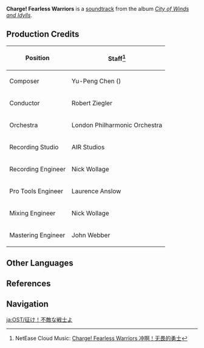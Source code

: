 {{Soundtrack Infobox
|title          =
|image          = City of Winds and Idylls.png
|album          = City of Winds and Idylls
|disc           = 3
|number         = 56
|featured       = GENSHIN CONCERT 2021 "Melodies of an Endless Journey" (CD)
|featured2      =
|featured3      =
|featured_disc  = B
|featured_disc2 =
|featured_disc3 =
|youtube_id     = FYgGSFgWjBw
|youtube_time   = 951
|spotify_id     = 1LOMnXw9DRE2JPrBEPuzAX
|during         = [[Domains]]
|domain         = Court of Flowing Sand;Taishan Mansion
|previous       = Endless Echoes
|next           = Beats of Water Drops
}}
'''Charge! Fearless Warriors''' is a [[soundtrack]] from the album ''[[City of Winds and Idylls]]''.

==Production Credits==
{| class="wikitable" style="text-align:left; height:0.5em"
! Position
! Staff<ref>NetEase Cloud Music: [https://music.163.com/#/song?id=1481390944 Charge! Fearless Warriors 冲啊！无畏的勇士]</ref>
|-
! Composer
| Yu-Peng Chen ({{zh|陈致逸}})
|-
! Conductor
| Robert Ziegler
|-
! Orchestra
| London Philharmonic Orchestra
|-
! Recording Studio
| AIR Studios
|-
! Recording Engineer
| Nick Wollage
|-
! Pro Tools Engineer
| Laurence Anslow
|-
! Mixing Engineer
| Nick Wollage
|-
! Mastering Engineer
| John Webber
|}
<!--
==Trivia==
-->
==Other Languages==
{{Other Languages
|en      = Charge! Fearless Warriors
|zhs     = 冲啊！无畏的勇士
|zhs_rm  = Chōng a! Wúwèi de Yǒngshì
|zht     = 衝啊!無畏的勇士
|zht_rm  = Chōng a! Wúwèi de Yǒngshì
|zh_tl   = Charge! Fearless Warriors
|ja      = 征け！不敵な戦士よ
|ja_rm   = Yuke! Futeki-na Senshi yo
|ja_tl   = Charge! Fearless Warriors
|tr      = 
|tr_tl   = 
|it      = 
|it_tl   = 
}}

==References==
{{Reflist}}

==Navigation==
{{Soundtrack Navbox|City of Winds and Idylls}}

[[ja:OST/征け！不敵な戦士よ]]